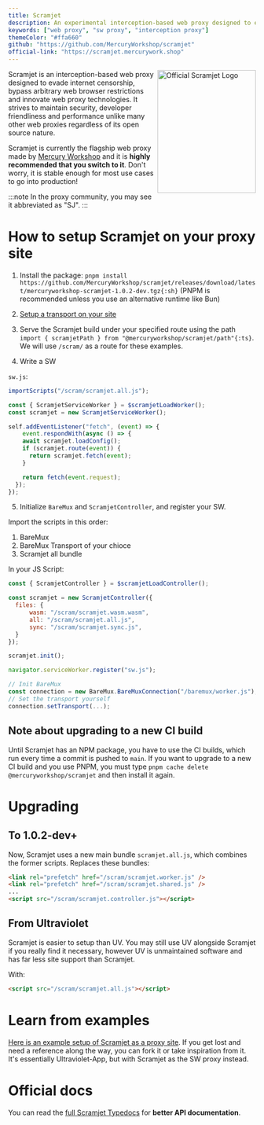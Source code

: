 ```yaml
---
title: Scramjet
description: An experimental interception-based web proxy designed to evade internet censorship, bypass arbitrary web browser restrictions and innovate web proxy technologies.
keywords: ["web proxy", "sw proxy", "interception proxy"]
themeColor: "#ffa660"
github: "https://github.com/MercuryWorkshop/scramjet"
official-link: "https://scramjet.mercurywork.shop"
---
```


<img width="200px" align="right" src="https://raw.githubusercontent.com/MercuryWorkshop/scramjet/refs/heads/main/assets/scramjet.png" alt="Official Scramjet Logo" height="250" />

Scramjet is an interception-based web proxy designed to evade internet censorship, bypass arbitrary web browser restrictions and innovate web proxy technologies. It strives to maintain security, developer friendliness and performance unlike many other web proxies regardless of its open source nature.

Scramjet is currently the flagship web proxy made by [Mercury Workshop](https://mercurywork.shop) and it is **highly recommended that you switch to it**. Don't worry, it is stable enough for most use cases to go into production!

:::note
In the proxy community, you may see it abbreviated as "SJ".
:::

# How to setup Scramjet on your proxy site

1. Install the package: `pnpm install https://github.com/MercuryWorkshop/scramjet/releases/download/latest/mercuryworkshop-scramjet-1.0.2-dev.tgz{:sh}` (PNPM is recommended unless you use an alternative runtime like Bun)

2. [Setup a transport on your site](../transports/using.mdx)

3. Serve the Scramjet build under your specified route using the path `import { scramjetPath } from "@mercuryworkshop/scramjet/path"{:ts}`. We will use `/scram/` as a route for these examples.

4. Write a SW

`sw.js`:

```js
importScripts("/scram/scramjet.all.js");

const { ScramjetServiceWorker } = $scramjetLoadWorker();
const scramjet = new ScramjetServiceWorker();

self.addEventListener("fetch", (event) => {
	event.respondWith(async () => {
    await scramjet.loadConfig();
    if (scramjet.route(event)) {
      return scramjet.fetch(event);
    }

    return fetch(event.request);
  });
});
```

5. Initialize `BareMux` and `ScramjetController`, and register your SW.

Import the scripts in this order:

1. BareMux
2. BareMux Transport of your chioce
3. Scramjet all bundle

In your JS Script:

```js
const { ScramjetController } = $scramjetLoadController();

const scramjet = new ScramjetController({
  files: {
	  wasm: "/scram/scramjet.wasm.wasm",
	  all: "/scram/scramjet.all.js",
	  sync: "/scram/scramjet.sync.js",
  }
});

scramjet.init();

navigator.serviceWorker.register("sw.js");

// Init BareMux
const connection = new BareMux.BareMuxConnection("/baremux/worker.js");
// Set the transport yourself
connection.setTransport(...);
```

## Note about upgrading to a new CI build

Until Scramjet has an NPM package, you have to use the CI builds, which run every time a commit is pushed to `main`.
If you want to upgrade to a new CI build and you use PNPM, you must type `pnpm cache delete @mercuryworkshop/scramjet` and then install it again.

# Upgrading

## To 1.0.2-dev+

Now, Scramjet uses a new main bundle `scramjet.all.js`, which combines the former scripts.
Replaces these bundles:

```html
<link rel="prefetch" href="/scram/scramjet.worker.js" />
<link rel="prefetch" href="/scram/scramjet.shared.js" />
...
<script src="/scram/scramjet.controller.js"></script>
```

## From Ultraviolet

Scramjet is easier to setup than UV. You may still use UV alongside Scramjet if you really find it necessary, however UV is unmaintained software and has far less site support than Scramjet.

With:

```html
<script src="/scram/scramjet.all.js"></script>
```

# Learn from examples

[Here is an example setup of Scramjet as a proxy site](https://github.com/MercuryWorkshop/Scramjet-App). If you get lost and need a reference along the way, you can fork it or take inspiration from it. It's essentially Ultraviolet-App, but with Scramjet as the SW proxy instead.

# Official docs

You can read the [full Scramjet Typedocs](https://scramjet.mercurywork.shop/typedoc) for **better API documentation**.
